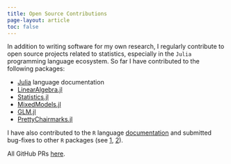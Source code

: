 ```yaml
---
title: Open Source Contributions
page-layout: article
toc: false
---
```


In addition to writing software for my own research, I regularly contribute to open source projects related to statistics, especially in the `Julia` programming language ecosystem.
So far I have contributed to the following packages:

- [Julia](https://github.com/JuliaLang/julia/pulls?q=is%3Apr+author%3Aajinkya-k+) language documentation
- [LinearAlgebra.jl](https://github.com/JuliaLang/LinearAlgebra.jl/pulls?q=is%3Apr+author%3Aajinkya-k+)
- [Statistics.jl](https://github.com/JuliaStats/Statistics.jl/pulls?q=is:pr+author:ajinkya-k+)
- [MixedModels.jl](https://github.com/JuliaStats/MixedModels.jl/pulls?q=is:pr+author:ajinkya-k+)
- [GLM.jl](https://github.com/JuliaStats/GLM.jl/pulls?q=is:pr+author:ajinkya-k+)
- [PrettyChairmarks.jl](https://github.com/astrozot/PrettyChairmarks.jl/pulls?q=is%3Apr+author%3Aajinkya-k+)

I have also contributed to the `R` language [documentation](https://github.com/r-devel/r-dev-day/issues/79) and submitted bug-fixes to other `R` packages (see [1](https://github.com/almost-matching-exactly/MALTS/pulls?q=is%3Apr+author%3Aajinkya-k+), [2](https://github.com/vittorioorlandi/drbart/pulls?q=is%3Apr+author%3Aajinkya-k+)).

All GitHub PRs [here](https://github.com/search?q=author%3Aajinkya-k+&type=pullrequests&s=created&o=desc).